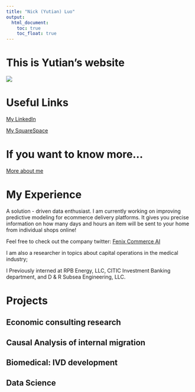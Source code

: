```yaml
---
title: "Nick (Yutian) Luo"
output: 
  html_document:
    toc: true
    toc_float: true
---
```


# This is Yutian's website

![](https://media.giphy.com/media/RG01kHJGpCAY8/giphy.gif)


# Useful Links

[My LinkedIn](https://www.linkedin.com/in/nick-yutian-luo-b71749172)

[My SquareSpace](https://www.nickluo1313/squarespace.com)


# If you want to know more...

[More about me](moreme.html)


# My Experience

A solution - driven data enthusiast. I am currently working on improving predictive modeling for ecommerce delivery platforms. It gives you precise information on how many days and hours an item will be sent to your home from individual shops online!

Feel free to check out the company twitter:
[Fenix Commerce AI](https://twitter.com/fenixcommerce?lang=en)

I am also a researcher in topics about capital operations in the medical industry; 

I Previously interned at RPB Energy, LLC, CITIC Investment Banking department, and D & R Subsea Engineering, LLC. 
  
  
# Projects{.tabset}


## Economic consulting research


## Causal Analysis of internal migration


## Biomedical: IVD development


## Data Science























